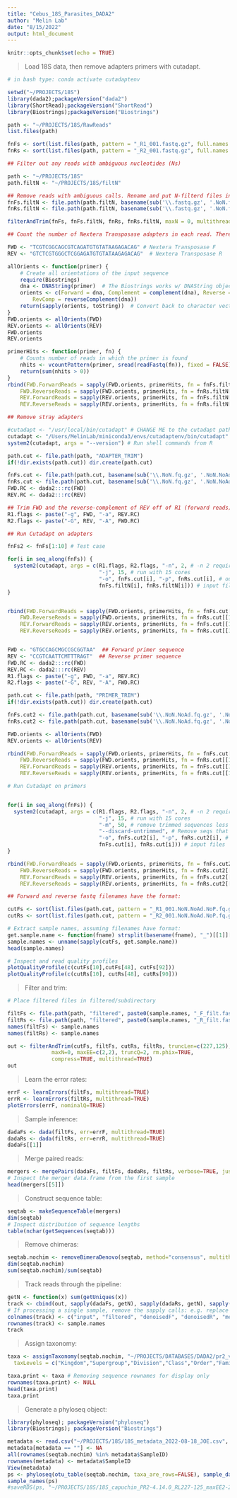 ```yaml
---
title: "Cebus_18S_Parasites_DADA2"
author: "Melin Lab"
date: "8/15/2022"
output: html_document
---
```


```r
knitr::opts_chunk$set(echo = TRUE)
```


> Load 18S data, then remove adapters primers with cutadapt.

```r

# in bash type: conda activate cutadaptenv 

setwd("~/PROJECTS/18S")
library(dada2);packageVersion("dada2")
library(ShortRead);packageVersion("ShortRead")
library(Biostrings);packageVersion("Biostrings")

path <- "~/PROJECTS/18S/RawReads"
list.files(path)

fnFs <- sort(list.files(path, pattern = "_R1_001.fastq.gz", full.names = TRUE)) # Raw forward reads 
fnRs <- sort(list.files(path, pattern = "_R2_001.fastq.gz", full.names = TRUE)) # Raw forward reads 

## Filter out any reads with ambiguous nucleotides (Ns)

path <- "~/PROJECTS/18S"
path.filtN <- "~/PROJECTS/18S/filtN"

## Remove reads with ambiguous calls. Rename and put N-filterd files in filtN/ subdirectory
fnFs.filtN <- file.path(path.filtN, basename(sub('\\.fastq.gz', '.NoN.fq.gz', fnFs))) 
fnRs.filtN <- file.path(path.filtN, basename(sub('\\.fastq.gz', '.NoN.fq.gz', fnRs))) 

filterAndTrim(fnFs, fnFs.filtN, fnRs, fnRs.filtN, maxN = 0, multithread = TRUE)

## Count the number of Nextera Transposase adapters in each read. There is a lot of readthrough in some cases

FWD <- "TCGTCGGCAGCGTCAGATGTGTATAAGAGACAG" # Nextera Transposase F
REV <- "GTCTCGTGGGCTCGGAGATGTGTATAAGAGACAG"  # Nextera Transposase R

allOrients <- function(primer) {
    # Create all orientations of the input sequence
    require(Biostrings)
    dna <- DNAString(primer)  # The Biostrings works w/ DNAString objects rather than character vectors
    orients <- c(Forward = dna, Complement = complement(dna), Reverse = reverse(dna), 
        RevComp = reverseComplement(dna))
    return(sapply(orients, toString))  # Convert back to character vector
}
FWD.orients <- allOrients(FWD)
REV.orients <- allOrients(REV)
FWD.orients
REV.orients

primerHits <- function(primer, fn) {
    # Counts number of reads in which the primer is found
    nhits <- vcountPattern(primer, sread(readFastq(fn)), fixed = FALSE)
    return(sum(nhits > 0))
}
rbind(FWD.ForwardReads = sapply(FWD.orients, primerHits, fn = fnFs.filtN[[10]]), 
    FWD.ReverseReads = sapply(FWD.orients, primerHits, fn = fnRs.filtN[[10]]), 
    REV.ForwardReads = sapply(REV.orients, primerHits, fn = fnFs.filtN[[10]]), 
    REV.ReverseReads = sapply(REV.orients, primerHits, fn = fnRs.filtN[[10]]))

## Remove stray adapters

#cutadapt <- "/usr/local/bin/cutadapt" # CHANGE ME to the cutadapt path on your machine
cutadapt <- "/Users/MelinLab/miniconda3/envs/cutadaptenv/bin/cutadapt"
system2(cutadapt, args = "--version") # Run shell commands from R

path.cut <- file.path(path, "ADAPTER_TRIM")
if(!dir.exists(path.cut)) dir.create(path.cut)

fnFs.cut <- file.path(path.cut, basename(sub('\\.NoN.fq.gz', '.NoN.NoAd.fq.gz', fnFs.filtN)))
fnRs.cut <- file.path(path.cut, basename(sub('\\.NoN.fq.gz', '.NoN.NoAd.fq.gz', fnRs.filtN)))
FWD.RC <- dada2:::rc(FWD)
REV.RC <- dada2:::rc(REV)

## Trim FWD and the reverse-complement of REV off of R1 (forward reads)
R1.flags <- paste("-g", FWD, "-a", REV.RC) 
R2.flags <- paste("-G", REV, "-A", FWD.RC) 

## Run Cutadapt on adapters

fnFs2 <- fnFs[1:10] # Test case

for(i in seq_along(fnFs)) {
  system2(cutadapt, args = c(R1.flags, R2.flags, "-n", 2, # -n 2 required to remove FWD and REV from reads
                             "-j", 15, # run with 15 cores
                             "-o", fnFs.cut[i], "-p", fnRs.cut[i], # output files
                             fnFs.filtN[i], fnRs.filtN[i])) # input files
}


rbind(FWD.ForwardReads = sapply(FWD.orients, primerHits, fn = fnFs.cut[[10]]), 
    FWD.ReverseReads = sapply(FWD.orients, primerHits, fn = fnRs.cut[[10]]), 
    REV.ForwardReads = sapply(REV.orients, primerHits, fn = fnFs.cut[[10]]), 
    REV.ReverseReads = sapply(REV.orients, primerHits, fn = fnRs.cut[[10]]))


FWD <- "GTGCCAGCMGCCGCGGTAA"  ## Forward primer sequence
REV <- "CCGTCAATTCMTTTRAGT"  ## Reverse primer sequence 
FWD.RC <- dada2:::rc(FWD)
REV.RC <- dada2:::rc(REV)
R1.flags <- paste("-g", FWD, "-a", REV.RC) 
R2.flags <- paste("-G", REV, "-A", FWD.RC) 

path.cut <- file.path(path, "PRIMER_TRIM")
if(!dir.exists(path.cut)) dir.create(path.cut)

fnFs.cut2 <- file.path(path.cut, basename(sub('\\.NoN.NoAd.fq.gz', '.NoN.NoAd.NoP.fq.gz', fnFs.cut)))
fnRs.cut2 <- file.path(path.cut, basename(sub('\\.NoN.NoAd.fq.gz', '.NoN.NoAd.NoP.fq.gz', fnRs.cut)))

FWD.orients <- allOrients(FWD)
REV.orients <- allOrients(REV)

rbind(FWD.ForwardReads = sapply(FWD.orients, primerHits, fn = fnFs.cut[[10]]), 
    FWD.ReverseReads = sapply(FWD.orients, primerHits, fn = fnRs.cut[[10]]), 
    REV.ForwardReads = sapply(REV.orients, primerHits, fn = fnFs.cut[[10]]), 
    REV.ReverseReads = sapply(REV.orients, primerHits, fn = fnRs.cut[[10]]))

# Run Cutadapt on primers


for(i in seq_along(fnFs)) {
  system2(cutadapt, args = c(R1.flags, R2.flags, "-n", 2, # -n 2 required to remove FWD and REV from reads
                             "-j", 15, # run with 15 cores
                             "-m", 50, # remove trimmed sequences less 50 bp in length 
                             "--discard-untrimmed", # Remove seqs that don't have the primer
                             "-o", fnFs.cut2[i], "-p", fnRs.cut2[i], # output files
                             fnFs.cut[i], fnRs.cut[i])) # input files
}

rbind(FWD.ForwardReads = sapply(FWD.orients, primerHits, fn = fnFs.cut2[[10]]), 
    FWD.ReverseReads = sapply(FWD.orients, primerHits, fn = fnRs.cut2[[10]]), 
    REV.ForwardReads = sapply(REV.orients, primerHits, fn = fnFs.cut2[[10]]), 
    REV.ReverseReads = sapply(REV.orients, primerHits, fn = fnRs.cut2[[10]]))

```


```r

## Forward and reverse fastq filenames have the format:

cutFs <- sort(list.files(path.cut, pattern = "_R1_001.NoN.NoAd.NoP.fq.gz", full.names = TRUE))
cutRs <- sort(list.files(path.cut, pattern = "_R2_001.NoN.NoAd.NoP.fq.gz", full.names = TRUE))

# Extract sample names, assuming filenames have format:
get.sample.name <- function(fname) strsplit(basename(fname), "_")[[1]][1]
sample.names <- unname(sapply(cutFs, get.sample.name))
head(sample.names)

# Inspect and read quality profiles
plotQualityProfile(c(cutFs[10],cutFs[48], cutFs[92]))  
plotQualityProfile(c(cutRs[10], cutRs[48], cutRs[90]))  
```

> Filter and trim:

```r

# Place filtered files in filtered/subdirectory

filtFs <- file.path(path, "filtered", paste0(sample.names, "_F_filt.fastq.gz"))
filtRs <- file.path(path, "filtered", paste0(sample.names, "_R_filt.fastq.gz"))
names(filtFs) <- sample.names
names(filtRs) <- sample.names

out <- filterAndTrim(cutFs, filtFs, cutRs, filtRs, truncLen=c(227,125),
              maxN=0, maxEE=c(2,2), truncQ=2, rm.phix=TRUE,
              compress=TRUE, multithread=TRUE)
out
```

> Learn the error rates:

```r
errF <- learnErrors(filtFs, multithread=TRUE)
errR <- learnErrors(filtRs, multithread=TRUE)
plotErrors(errF, nominalQ=TRUE)
```

> Sample inference:

```r
dadaFs <- dada(filtFs, err=errF, multithread=TRUE)
dadaRs <- dada(filtRs, err=errR, multithread=TRUE)
dadaFs[[1]]
```

> Merge paired reads:

```r
mergers <- mergePairs(dadaFs, filtFs, dadaRs, filtRs, verbose=TRUE, justConcatenate = TRUE)
# Inspect the merger data.frame from the first sample
head(mergers[[5]])
```

> Construct sequence table:

```r
seqtab <- makeSequenceTable(mergers)
dim(seqtab)
# Inspect distribution of sequence lengths
table(nchar(getSequences(seqtab)))
```

> Remove chimeras:

```r
seqtab.nochim <- removeBimeraDenovo(seqtab, method="consensus", multithread=TRUE, verbose=TRUE)
dim(seqtab.nochim)
sum(seqtab.nochim)/sum(seqtab)
```

> Track reads through the pipeline:

```r
getN <- function(x) sum(getUniques(x))
track <- cbind(out, sapply(dadaFs, getN), sapply(dadaRs, getN), sapply(mergers, getN), rowSums(seqtab.nochim))
# If processing a single sample, remove the sapply calls: e.g. replace sapply(dadaFs, getN) with getN(dadaFs)
colnames(track) <- c("input", "filtered", "denoisedF", "denoisedR", "merged", "nonchim")
rownames(track) <- sample.names
track
```

> Assign taxonomy:

```r
taxa <- assignTaxonomy(seqtab.nochim, "~/PROJECTS/DATABASES/DADA2/pr2_version_4.14.0_SSU_dada2.fasta.gz", 
  taxLevels = c("Kingdom","Supergroup","Division","Class","Order","Family","Genus","Species"), multithread=TRUE)

taxa.print <- taxa # Removing sequence rownames for display only
rownames(taxa.print) <- NULL
head(taxa.print)
taxa.print
```

> Generate a phyloseq object:

```r
library(phyloseq); packageVersion("phyloseq")
library(Biostrings); packageVersion("Biostrings")

metadata <- read.csv("~/PROJECTS/18S/18S_metadata_2022-08-18_JOE.csv", header=T, stringsAsFactors = T)
metadata[metadata == ""] <- NA
all(rownames(seqtab.nochim) %in% metadata$SampleID)
rownames(metadata) <- metadata$SampleID
View(metadata)
ps <- phyloseq(otu_table(seqtab.nochim, taxa_are_rows=FALSE), sample_data(metadata), tax_table(taxa))
sample_names(ps)
#saveRDS(ps, "~/PROJECTS/18S/18S_capuchin_PR2-4.14.0_RL227-125_maxEE2-2_22-08-18.rds")

```
